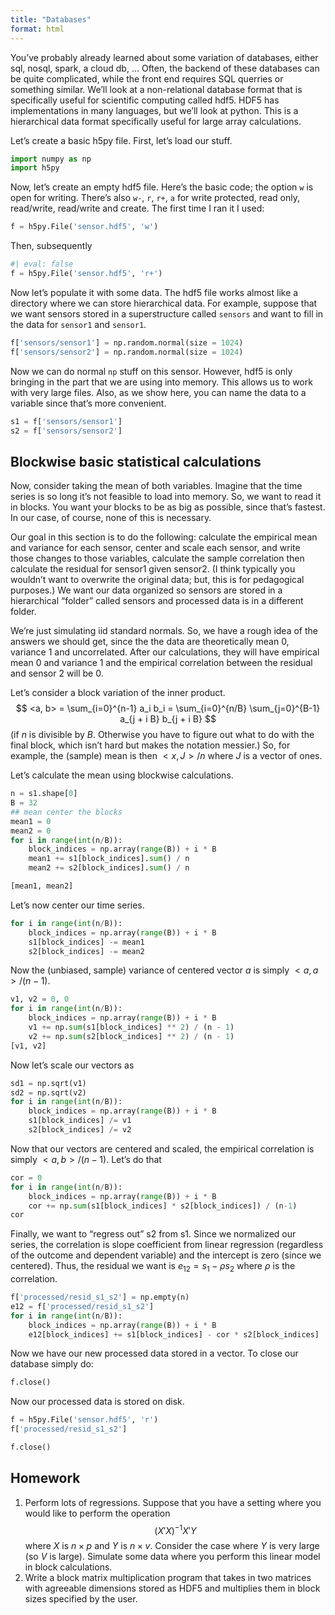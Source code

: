 ```yaml
---
title: "Databases"
format: html
---
```


You've probably already learned about some variation of databases, either sql, nosql, spark, a cloud db, ... Often, the backend of these databases can be quite complicated, while the front end requires SQL querries or something similar. We'll look at a non-relational database format that is specifically useful for scientific computing called hdf5. HDF5 has implementations in many languages, but we'll look at python. This is a hierarchical data format specifically useful for large array calculations. 

Let's create a basic h5py file. First, let's load our stuff.

```python
import numpy as np
import h5py
```

Now, let's create an empty hdf5 file. Here's the basic code; the option `w` is open for writing. There's also `w-`, `r`, `r+`, `a` for write protected, read only, read/write, read/write and create.  The first time I ran it I used:

```python
f = h5py.File('sensor.hdf5', 'w')
```

Then, subsequently
```python
#| eval: false
f = h5py.File('sensor.hdf5', 'r+')
```

Now let's populate it with some data. The hdf5 file works almost like a directory where we can store hierarchical data. For example, suppose that we want sensors stored in a superstructure called `sensors` and want to fill in the data for `sensor1` and `sensor1`. 

```python
f['sensors/sensor1'] = np.random.normal(size = 1024)
f['sensors/sensor2'] = np.random.normal(size = 1024)
```

Now we can do normal `np` stuff on this sensor. However, hdf5 is only bringing in the part that we are using into memory. This allows us to work with very large files. Also, as we show here, you can name the data to a variable since that's more convenient.

```python
s1 = f['sensors/sensor1']
s2 = f['sensors/sensor2']
```

## Blockwise basic statistical calculations
Now, consider taking the mean of both variables. Imagine that the time series is so long it's not feasible to load into memory. So, we want to read it in blocks. You want your blocks to be as big as possible, since that's fastest. In our case, of  course, none of this is necessary. 

Our goal in this section is to do the following: calculate the empirical mean and variance for each sensor, center and scale each sensor, and write those changes to those variables,  calculate the sample correlation then calculate the residual for sensor1 given sensor2. (I think typically you wouldn't want to overwrite the original data; but, this is for pedagogical purposes.) We want our data organized so sensors are stored in a hierarchical "folder" called sensors and processed data is in a different folder.

We're just simulating iid standard normals. So, we have a rough idea of the answers we should get, since the the data are theoretically mean 0, variance 1 and uncorrelated. After our calculations, they will have empirical mean 0 and variance 1 and the empirical correlation between the residual and sensor 2 will be 0.

Let's consider a block variation of the inner product. 
$$
<a, b> = \sum_{i=0}^{n-1} a_i b_i = \sum_{i=0}^{n/B} \sum_{j=0}^{B-1} a_{j + i B} b_{j + i B}
$$
(if $n$ is divisible by $B$. Otherwise you have to figure out what to do with the final block, which isn't hard but makes the notation messier.) So, for example, the (sample) mean is then $<x, J>/n$ where $J$ is a vector of ones. 

Let's calculate the mean using blockwise calculations.

```python
n = s1.shape[0]
B = 32
## mean center the blocks
mean1 = 0
mean2 = 0
for i in range(int(n/B)):
    block_indices = np.array(range(B)) + i * B
    mean1 += s1[block_indices].sum() / n 
    mean2 += s2[block_indices].sum() / n

[mean1, mean2]

```

Let's now center our time series.
```python
for i in range(int(n/B)):
    block_indices = np.array(range(B)) + i * B
    s1[block_indices] -= mean1  
    s2[block_indices] -= mean2
```

Now the (unbiased, sample) variance of centered vector $a$ is simply $<a, a>/(n-1)$.

```python

v1, v2 = 0, 0
for i in range(int(n/B)):
    block_indices = np.array(range(B)) + i * B
    v1 += np.sum(s1[block_indices] ** 2) / (n - 1)
    v2 += np.sum(s2[block_indices] ** 2) / (n - 1)
[v1, v2]
```

Now let's scale our vectors as

```python
sd1 = np.sqrt(v1)
sd2 = np.sqrt(v2)
for i in range(int(n/B)):
    block_indices = np.array(range(B)) + i * B
    s1[block_indices] /= v1  
    s2[block_indices] /= v2
```

Now that our vectors are centered and scaled, the empirical correlation is simply $<a, b>/(n-1)$. Let's do that

```python
cor = 0
for i in range(int(n/B)):
    block_indices = np.array(range(B)) + i * B
    cor += np.sum(s1[block_indices] * s2[block_indices]) / (n-1) 
cor
```
Finally, we want to "regress out" s2 from s1. Since we normalized our series, the correlation is slope coefficient from linear regression (regardless of the outcome and dependent variable) and the intercept is zero (since we centered). Thus, the residual we want is $e_{12} = s_1 - \rho s_2$ where $\rho$ is the correlation.
```python
f['processed/resid_s1_s2'] = np.empty(n)
e12 = f['processed/resid_s1_s2']
for i in range(int(n/B)):
    block_indices = np.array(range(B)) + i * B
    e12[block_indices] += s1[block_indices] - cor * s2[block_indices] 
```

Now we have our new processed data stored in a vector. To close our database simply do:

```python
f.close()
```

Now our processed data is stored on disk.

```python
f = h5py.File('sensor.hdf5', 'r')
f['processed/resid_s1_s2']
```

```python
f.close()
```


## Homework

1. Perform lots of regressions. Suppose that you have a setting where you would like to perform the operation
$$
(X'X)^{-1} X' Y
$$
where $X$ is $n\times p$ and $Y$ is $n\times v$. Consider the case where $Y$ is very large (so $V$ is large). Simulate some data where you perform this linear model in block calculations.
2. Write a block matrix multiplication program that takes in two matrices with agreeable dimensions stored as HDF5 and multiplies them in block sizes specified by the user.
